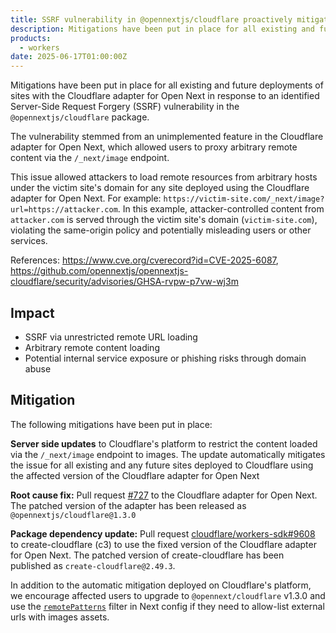 ```yaml
---
title: SSRF vulnerability in @opennextjs/cloudflare proactively mitigated for all Cloudflare customers
description: Mitigations have been put in place for all existing and future deployments of sites with the Cloudflare adapter for Open Next in response to an identified Server-Side Request Forgery (SSRF) vulnerability in the @opennextjs/cloudflare package
products:
  - workers
date: 2025-06-17T01:00:00Z
---
```


Mitigations have been put in place for all existing and future deployments of sites with the Cloudflare adapter for Open Next in response to an identified Server-Side Request Forgery (SSRF) vulnerability in the `@opennextjs/cloudflare` package.

The vulnerability stemmed from an unimplemented feature in the Cloudflare adapter for Open Next, which allowed users to proxy arbitrary remote content via the `/_next/image` endpoint.

This issue allowed attackers to load remote resources from arbitrary hosts under the victim site's domain for any site deployed using the Cloudflare adapter for Open Next. For example: `https://victim-site.com/_next/image?url=https://attacker.com`. In this example, attacker-controlled content from `attacker.com` is served through the victim site's domain (`victim-site.com`), violating the same-origin policy and potentially misleading users or other services.

References: https://www.cve.org/cverecord?id=CVE-2025-6087, https://github.com/opennextjs/opennextjs-cloudflare/security/advisories/GHSA-rvpw-p7vw-wj3m

## Impact

- SSRF via unrestricted remote URL loading
- Arbitrary remote content loading
- Potential internal service exposure or phishing risks through domain abuse

## Mitigation

The following mitigations have been put in place:

**Server side updates** to Cloudflare's platform to restrict the content loaded via the `/_next/image` endpoint to images. The update automatically mitigates the issue for all existing and any future sites deployed to Cloudflare using the affected version of the Cloudflare adapter for Open Next

**Root cause fix:** Pull request [#727](https://github.com/opennextjs/opennextjs-cloudflare/pull/727) to the Cloudflare adapter for Open Next. The patched version of the adapter has been released as `@opennextjs/cloudflare@1.3.0`

**Package dependency update:** Pull request [cloudflare/workers-sdk#9608](https://github.com/cloudflare/workers-sdk/pull/9608) to create-cloudflare (c3) to use the fixed version of the Cloudflare adapter for Open Next. The patched version of create-cloudflare has been published as `create-cloudflare@2.49.3`.

In addition to the automatic mitigation deployed on Cloudflare's platform, we encourage affected users to upgrade to `@opennext/cloudflare` v1.3.0 and use the [`remotePatterns`](https://nextjs.org/docs/pages/api-reference/components/image#remotepatterns) filter in Next config if they need to allow-list external urls with images assets.
